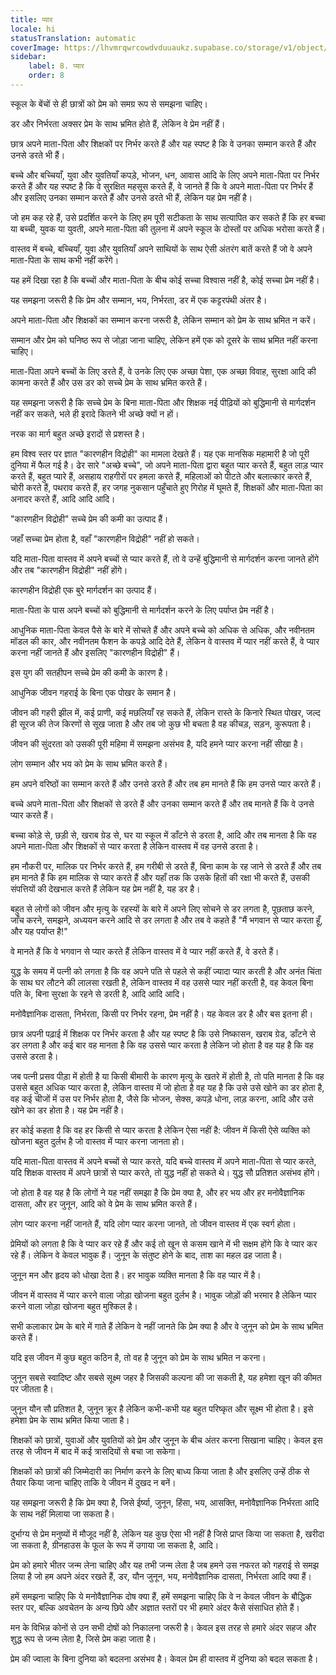 ```yaml
---
title: प्यार
locale: hi
statusTranslation: automatic
coverImage: https://lhvmrqwrcowdvduuaukz.supabase.co/storage/v1/object/public/strapi-uploads/small_cover-educacion-fundamental.webp-2d51a7828a2b1309555be27f7e2a61a0.webp
sidebar:
    label: 8. प्यार
    order: 8
---
```

स्कूल के बेंचों से ही छात्रों को प्रेम को समग्र रूप से समझना चाहिए।

डर और निर्भरता अक्सर प्रेम के साथ भ्रमित होते हैं, लेकिन वे प्रेम नहीं हैं।

छात्र अपने माता-पिता और शिक्षकों पर निर्भर करते हैं और यह स्पष्ट है कि वे उनका सम्मान करते हैं और उनसे डरते भी हैं।

बच्चे और बच्चियाँ, युवा और युवतियाँ कपड़े, भोजन, धन, आवास आदि के लिए अपने माता-पिता पर निर्भर करते हैं और यह स्पष्ट है कि वे सुरक्षित महसूस करते हैं, वे जानते हैं कि वे अपने माता-पिता पर निर्भर हैं और इसलिए उनका सम्मान करते हैं और उनसे डरते भी हैं, लेकिन यह प्रेम नहीं है।

जो हम कह रहे हैं, उसे प्रदर्शित करने के लिए हम पूरी सटीकता के साथ सत्यापित कर सकते हैं कि हर बच्चा या बच्ची, युवक या युवती, अपने माता-पिता की तुलना में अपने स्कूल के दोस्तों पर अधिक भरोसा करते हैं।

वास्तव में बच्चे, बच्चियाँ, युवा और युवतियाँ अपने साथियों के साथ ऐसी अंतरंग बातें करते हैं जो वे अपने माता-पिता के साथ कभी नहीं करेंगे।

यह हमें दिखा रहा है कि बच्चों और माता-पिता के बीच कोई सच्चा विश्वास नहीं है, कोई सच्चा प्रेम नहीं है।

यह समझना जरूरी है कि प्रेम और सम्मान, भय, निर्भरता, डर में एक कट्टरपंथी अंतर है।

अपने माता-पिता और शिक्षकों का सम्मान करना जरूरी है, लेकिन सम्मान को प्रेम के साथ भ्रमित न करें।

सम्मान और प्रेम को घनिष्ठ रूप से जोड़ा जाना चाहिए, लेकिन हमें एक को दूसरे के साथ भ्रमित नहीं करना चाहिए।

माता-पिता अपने बच्चों के लिए डरते हैं, वे उनके लिए एक अच्छा पेशा, एक अच्छा विवाह, सुरक्षा आदि की कामना करते हैं और उस डर को सच्चे प्रेम के साथ भ्रमित करते हैं।

यह समझना जरूरी है कि सच्चे प्रेम के बिना माता-पिता और शिक्षक नई पीढ़ियों को बुद्धिमानी से मार्गदर्शन नहीं कर सकते, भले ही इरादे कितने भी अच्छे क्यों न हों।

नरक का मार्ग बहुत अच्छे इरादों से प्रशस्त है।

हम विश्व स्तर पर ज्ञात "कारणहीन विद्रोही" का मामला देखते हैं। यह एक मानसिक महामारी है जो पूरी दुनिया में फैल गई है। ढेर सारे "अच्छे बच्चे", जो अपने माता-पिता द्वारा बहुत प्यार करते हैं, बहुत लाड़ प्यार करते हैं, बहुत प्यारे हैं, असहाय राहगीरों पर हमला करते हैं, महिलाओं को पीटते और बलात्कार करते हैं, चोरी करते हैं, पथराव करते हैं, हर जगह नुकसान पहुँचाते हुए गिरोह में घूमते हैं, शिक्षकों और माता-पिता का अनादर करते हैं, आदि आदि आदि।

"कारणहीन विद्रोही" सच्चे प्रेम की कमी का उत्पाद हैं।

जहाँ सच्चा प्रेम होता है, वहाँ "कारणहीन विद्रोही" नहीं हो सकते।

यदि माता-पिता वास्तव में अपने बच्चों से प्यार करते हैं, तो वे उन्हें बुद्धिमानी से मार्गदर्शन करना जानते होंगे और तब "कारणहीन विद्रोही" नहीं होंगे।

कारणहीन विद्रोही एक बुरे मार्गदर्शन का उत्पाद हैं।

माता-पिता के पास अपने बच्चों को बुद्धिमानी से मार्गदर्शन करने के लिए पर्याप्त प्रेम नहीं है।

आधुनिक माता-पिता केवल पैसे के बारे में सोचते हैं और अपने बच्चे को अधिक से अधिक, और नवीनतम मॉडल की कार, और नवीनतम फैशन के कपड़े आदि देते हैं, लेकिन वे वास्तव में प्यार नहीं करते हैं, वे प्यार करना नहीं जानते हैं और इसलिए "कारणहीन विद्रोही" हैं।

इस युग की सतहीपन सच्चे प्रेम की कमी के कारण है।

आधुनिक जीवन गहराई के बिना एक पोखर के समान है।

जीवन की गहरी झील में, कई प्राणी, कई मछलियाँ रह सकते हैं, लेकिन रास्ते के किनारे स्थित पोखर, जल्द ही सूरज की तेज किरणों से सूख जाता है और तब जो कुछ भी बचता है वह कीचड़, सड़न, कुरूपता है।

जीवन की सुंदरता को उसकी पूरी महिमा में समझना असंभव है, यदि हमने प्यार करना नहीं सीखा है।

लोग सम्मान और भय को प्रेम के साथ भ्रमित करते हैं।

हम अपने वरिष्ठों का सम्मान करते हैं और उनसे डरते हैं और तब हम मानते हैं कि हम उनसे प्यार करते हैं।

बच्चे अपने माता-पिता और शिक्षकों से डरते हैं और उनका सम्मान करते हैं और तब मानते हैं कि वे उनसे प्यार करते हैं।

बच्चा कोड़े से, छड़ी से, खराब ग्रेड से, घर या स्कूल में डाँटने से डरता है, आदि और तब मानता है कि वह अपने माता-पिता और शिक्षकों से प्यार करता है लेकिन वास्तव में वह उनसे डरता है।

हम नौकरी पर, मालिक पर निर्भर करते हैं, हम गरीबी से डरते हैं, बिना काम के रह जाने से डरते हैं और तब हम मानते हैं कि हम मालिक से प्यार करते हैं और यहाँ तक कि उसके हितों की रक्षा भी करते हैं, उसकी संपत्तियों की देखभाल करते हैं लेकिन यह प्रेम नहीं है, यह डर है।

बहुत से लोगों को जीवन और मृत्यु के रहस्यों के बारे में अपने लिए सोचने से डर लगता है, पूछताछ करने, जाँच करने, समझने, अध्ययन करने आदि से डर लगता है और तब वे कहते हैं "मैं भगवान से प्यार करता हूँ, और यह पर्याप्त है!"

वे मानते हैं कि वे भगवान से प्यार करते हैं लेकिन वास्तव में वे प्यार नहीं करते हैं, वे डरते हैं।

युद्ध के समय में पत्नी को लगता है कि वह अपने पति से पहले से कहीं ज्यादा प्यार करती है और अनंत चिंता के साथ घर लौटने की लालसा रखती है, लेकिन वास्तव में वह उससे प्यार नहीं करती है, वह केवल बिना पति के, बिना सुरक्षा के रहने से डरती है, आदि आदि आदि।

मनोवैज्ञानिक दासता, निर्भरता, किसी पर निर्भर रहना, प्रेम नहीं है। यह केवल डर है और बस इतना ही।

छात्र अपनी पढ़ाई में शिक्षक पर निर्भर करता है और यह स्पष्ट है कि उसे निष्कासन, खराब ग्रेड, डाँटने से डर लगता है और कई बार वह मानता है कि वह उससे प्यार करता है लेकिन जो होता है वह यह है कि वह उससे डरता है।

जब पत्नी प्रसव पीड़ा में होती है या किसी बीमारी के कारण मृत्यु के खतरे में होती है, तो पति मानता है कि वह उससे बहुत अधिक प्यार करता है, लेकिन वास्तव में जो होता है वह यह है कि उसे उसे खोने का डर होता है, वह कई चीजों में उस पर निर्भर होता है, जैसे कि भोजन, सेक्स, कपड़े धोना, लाड़ करना, आदि और उसे खोने का डर होता है। यह प्रेम नहीं है।

हर कोई कहता है कि वह हर किसी से प्यार करता है लेकिन ऐसा नहीं है: जीवन में किसी ऐसे व्यक्ति को खोजना बहुत दुर्लभ है जो वास्तव में प्यार करना जानता हो।

यदि माता-पिता वास्तव में अपने बच्चों से प्यार करते, यदि बच्चे वास्तव में अपने माता-पिता से प्यार करते, यदि शिक्षक वास्तव में अपने छात्रों से प्यार करते, तो युद्ध नहीं हो सकते थे। युद्ध सौ प्रतिशत असंभव होंगे।

जो होता है वह यह है कि लोगों ने यह नहीं समझा है कि प्रेम क्या है, और हर भय और हर मनोवैज्ञानिक दासता, और हर जुनून, आदि को वे प्रेम के साथ भ्रमित करते हैं।

लोग प्यार करना नहीं जानते हैं, यदि लोग प्यार करना जानते, तो जीवन वास्तव में एक स्वर्ग होता।

प्रेमियों को लगता है कि वे प्यार कर रहे हैं और कई तो खून से कसम खाने में भी सक्षम होंगे कि वे प्यार कर रहे हैं। लेकिन वे केवल भावुक हैं। जुनून के संतुष्ट होने के बाद, ताश का महल ढह जाता है।

जुनून मन और हृदय को धोखा देता है। हर भावुक व्यक्ति मानता है कि वह प्यार में है।

जीवन में वास्तव में प्यार करने वाला जोड़ा खोजना बहुत दुर्लभ है। भावुक जोड़ों की भरमार है लेकिन प्यार करने वाला जोड़ा खोजना बहुत मुश्किल है।

सभी कलाकार प्रेम के बारे में गाते हैं लेकिन वे नहीं जानते कि प्रेम क्या है और वे जुनून को प्रेम के साथ भ्रमित करते हैं।

यदि इस जीवन में कुछ बहुत कठिन है, तो वह है जुनून को प्रेम के साथ भ्रमित न करना।

जुनून सबसे स्वादिष्ट और सबसे सूक्ष्म जहर है जिसकी कल्पना की जा सकती है, यह हमेशा खून की कीमत पर जीतता है।

जुनून यौन सौ प्रतिशत है, जुनून क्रूर है लेकिन कभी-कभी यह बहुत परिष्कृत और सूक्ष्म भी होता है। इसे हमेशा प्रेम के साथ भ्रमित किया जाता है।

शिक्षकों को छात्रों, युवाओं और युवतियों को प्रेम और जुनून के बीच अंतर करना सिखाना चाहिए। केवल इस तरह से जीवन में बाद में कई त्रासदियों से बचा जा सकेगा।

शिक्षकों को छात्रों की जिम्मेदारी का निर्माण करने के लिए बाध्य किया जाता है और इसलिए उन्हें ठीक से तैयार किया जाना चाहिए ताकि वे जीवन में दुखद न बनें।

यह समझना जरूरी है कि प्रेम क्या है, जिसे ईर्ष्या, जुनून, हिंसा, भय, आसक्ति, मनोवैज्ञानिक निर्भरता आदि के साथ नहीं मिलाया जा सकता है।

दुर्भाग्य से प्रेम मनुष्यों में मौजूद नहीं है, लेकिन यह कुछ ऐसा भी नहीं है जिसे प्राप्त किया जा सकता है, खरीदा जा सकता है, ग्रीनहाउस के फूल के रूप में उगाया जा सकता है, आदि।

प्रेम को हमारे भीतर जन्म लेना चाहिए और यह तभी जन्म लेता है जब हमने उस नफरत को गहराई से समझ लिया है जो हम अपने अंदर रखते हैं, डर, यौन जुनून, भय, मनोवैज्ञानिक दासता, निर्भरता आदि क्या हैं।

हमें समझना चाहिए कि ये मनोवैज्ञानिक दोष क्या हैं, हमें समझना चाहिए कि वे न केवल जीवन के बौद्धिक स्तर पर, बल्कि अवचेतन के अन्य छिपे और अज्ञात स्तरों पर भी हमारे अंदर कैसे संसाधित होते हैं।

मन के विभिन्न कोनों से उन सभी दोषों को निकालना जरूरी है। केवल इस तरह से हमारे अंदर सहज और शुद्ध रूप से जन्म लेता है, जिसे प्रेम कहा जाता है।

प्रेम की ज्वाला के बिना दुनिया को बदलना असंभव है। केवल प्रेम ही वास्तव में दुनिया को बदल सकता है।

